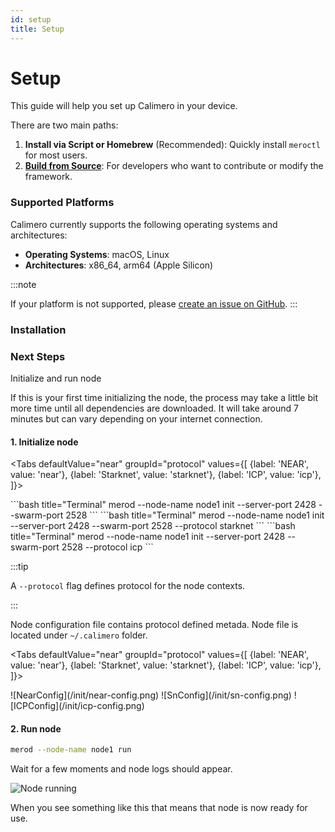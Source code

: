 ```yaml
---
id: setup
title: Setup
---
```



# Setup

This guide will help you set up Calimero in your device.

There are two main paths:

1. **Install via Script or Homebrew** (Recommended): Quickly install `meroctl`
   for most users.
2. [**Build from Source**](./build-from-source): For developers who want to
   contribute or modify the framework.

### Supported Platforms

Calimero currently supports the following operating systems and architectures:

- **Operating Systems**: macOS, Linux
- **Architectures**: x86_64, arm64 (Apple Silicon)

:::note

If your platform is not supported, please
[create an issue on GitHub](https://github.com/calimero-network/core/issues).
:::

### Installation

<MerodInstallation />

### Next Steps

Initialize and run node

If this is your first time initializing the node, the process may take a little
bit more time until all dependencies are downloaded. It will take around 7
minutes but can vary depending on your internet connection.

#### 1. Initialize node

<Tabs
    defaultValue="near"
    groupId="protocol"
    values={[
        {label: 'NEAR', value: 'near'},
        {label: 'Starknet', value: 'starknet'},
        {label: 'ICP', value: 'icp'},
    ]}>

<TabItem value="near">
```bash title="Terminal"
merod --node-name node1 init --server-port 2428 --swarm-port 2528
```
</TabItem>
<TabItem value="starknet">
```bash title="Terminal"
merod --node-name node1 init --server-port 2428 --swarm-port 2528 --protocol starknet
```
</TabItem>
<TabItem value="icp">
```bash title="Terminal"
merod --node-name node1 init --server-port 2428 --swarm-port 2528 --protocol icp
```
</TabItem>
</Tabs>

:::tip

A `--protocol` flag defines protocol for the node contexts.

:::

Node configuration file contains protocol defined metada. Node file is located
under `~/.calimero` folder.

<Tabs
    defaultValue="near"
    groupId="protocol"
    values={[
        {label: 'NEAR', value: 'near'},
        {label: 'Starknet', value: 'starknet'},
        {label: 'ICP', value: 'icp'},
    ]}>

<TabItem value="near">
![NearConfig](/init/near-config.png)

</TabItem>
<TabItem value="starknet">
![SnConfig](/init/sn-config.png)

</TabItem>
<TabItem value="icp">
![ICPConfig](/init/icp-config.png)

</TabItem>
</Tabs>

#### 2. Run node

```bash title="Terminal"
merod --node-name node1 run
```

Wait for a few moments and node logs should appear.

![Node running](/setup/node-running.png)

When you see something like this that means that node is now ready for use.
